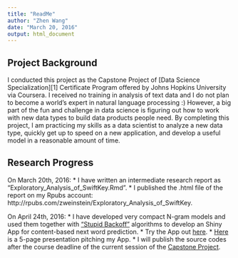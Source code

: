 ```yaml
---
title: "ReadMe"
author: "Zhen Wang"
date: "March 20, 2016"
output: html_document
---
```


## Project Background

I conducted this project as the Capstone Project of [Data Science Specialization][1] Certificate Program offered by Johns Hopkins University via Coursera. I received no training in analysis of text data and I do not plan to become a world's expert in natural language processing :) However, a big part of the fun and challenge in data science is figuring out how to work with new data types to build data products people need. By completing this project, I am practicing my skills as a data scientist to analyze a new data type, quickly get up to speed on a new application, and develop a useful model in a reasonable amount of time. 

## Research Progress

On March 20th, 2016:
* I have written an intermediate research report as "Exploratory_Analysis_of_SwiftKey.Rmd".
* I published the .html file of the report on my Rpubs account: http://rpubs.com/zweinstein/Exploratory_Analysis_of_SwiftKey.

On April 24th, 2016:
* I have developed very compact N-gram models and used them together with ["Stupid Backoff"](http://www.aclweb.org/anthology/D07-1090) algorithms to develop an Shiny App for content-based next word prediction.
* Try the App out [here](https://zw-einstein.shinyapps.io/WordPrediction_v1/).
* [Here](http://rpubs.com/zweinstein/NextWordPrediction) is a 5-page presentation pitching my App.
* I will publish the source codes after the course deadline of the current session of the [Capstone Project](https://www.coursera.org/learn/data-science-project/). 
